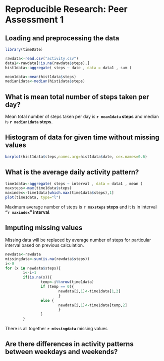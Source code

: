 # Reproducible Research: Peer Assessment 1


## Loading and preprocessing the data

```r
library(timeDate)

rawdata<-read.csv("activity.csv")
data1<-rawdata[!is.na(rawdata$steps),]
hist1data<-aggregate( steps ~ date , data = data1 , sum )

mean1data<-mean(hist1data$steps)
median1data<-median(hist1data$steps)
```

## What is mean total number of steps taken per day?

Mean total number of steps taken per day is **`r mean1data` steps** and median is **`r median1data` steps**.

## Histogram of data for given time without missing values

```r
barplot(hist1data$steps,names.arg=hist1data$date, cex.names=0.6)
```
## What is the average daily activity pattern?
```r
time1data<-aggregate( steps ~ interval , data = data1 , mean )
maxsteps<-max(time1data$steps)
maxindex<-time1data[which.max(time1data$steps),1]
plot(time1data, type="l")
```
Maximum average number of steps is **`r maxsteps` steps** and it is in interval **"`r maxindex`" interval**.

## Imputing missing values
Missing data will be replaced by average number of steps for particular interval based on previous calculation.

```r
newdata<-rawdata
missingdata<-sum(is.na(rawdata$steps))
i<-0
for (x in newdata$steps){
        i<-i+1
        if(is.na(x)){
                temp<-i%%nrow(time1data)
                if (temp == 0){
                        newdata[i,1]<-time1data[1,2]        
                        }
                else {
                        newdata[i,1]<-time1data[temp,2]
                        }
                }
        }
```
There is all together **`r missingdata`** missing values

## Are there differences in activity patterns between weekdays and weekends?
